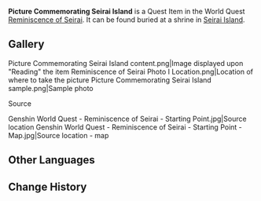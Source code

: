 {{Item Infobox
|id           = 100988
|image        = Item Nameless Sketch.png
|type         = Quest Items
|description  = A picture of some place on Seirai Island. Who knows why it would be buried here...
|source1      = Dug at a shrine in [[Seirai Island]]
}}
'''Picture Commemorating Seirai Island''' is a Quest Item in the World Quest [[Reminiscence of Seirai]]. It can be found buried at a shrine in [[Seirai Island]].

==Gallery==
<gallery hideaddbutton="true" captionalign="center">
Picture Commemorating Seirai Island content.png|Image displayed upon "Reading" the item
Reminiscence of Seirai Photo I Location.png|Location of where to take the picture
Picture Commemorating Seirai Island sample.png|Sample photo
</gallery>

;Source
<gallery hideaddbutton="true" captionalign="center">
Genshin World Quest - Reminiscence of Seirai - Starting Point.jpg|Source location
Genshin World Quest - Reminiscence of Seirai - Starting Point - Map.jpg|Source location - map
</gallery>

==Other Languages==
{{Other Languages|default_hidden = 1
|en      = Picture Commemorating Seirai Island
|zhs     = 「清籁岛」的记录画片
|zhs_rm  = "Qīnglài-dǎo" de Jìlù Huàpiàn
|zht     = 「清籟島」的記錄畫片
|zht_rm  = "Qīnglài-dǎo" de Jìlù Huàpiàn
|ja      = 「セイライ島」の記録写真
|ja_rm   = "Seirai-jima" no Kiroku Shashin
|ko      = 「세이라이섬」 기록 사진
|ko_rm   = 
|es      = Imagen de la Isla Seirai
|fr      = Dessin de l'Île de Serai
|ru      = Изображение острова Сэйрай
|th      = รูปภาพของเกาะ Seirai
|th_rm   = 
|vi      = Bức Tranh Đảo Seirai
|de      = Bild zum Gedenken an Seirai
|id      = Gambar Peringatan Seirai Island
|pt      = Imagem da Ilha Seirai
}}

==Change History==
{{Change History|2.1}}